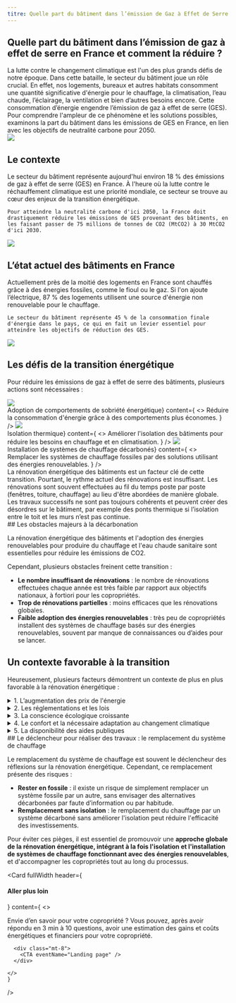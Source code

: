 ```yaml
---
titre: Quelle part du bâtiment dans l’émission de Gaz à Effet de Serre (GES) en France et comment la réduire ?
---
```



<div class="mt-16" />

## Quelle part du bâtiment dans l’émission de gaz à effet de serre en France et comment la réduire ?

<div className="grid grid-cols-[1fr_minmax(100px,_272px)] gap-8">
  <div>
    La lutte contre le changement climatique est l'un des plus grands défis de notre époque. Dans cette bataille, le secteur du bâtiment joue un rôle crucial. En effet, nos logements, bureaux et autres habitats consomment une quantité significative d'énergie pour le chauffage, la climatisation, l’eau chaude, l’éclairage, la ventilation et bien d’autres besoins encore. Cette consommation d’énergie engendre l’émission de gaz à effet de serre (GES). Pour comprendre l'ampleur de ce phénomène et les solutions possibles, examinons la part du bâtiment dans les émissions de GES en France, en lien avec les objectifs de neutralité carbone pour 2050.
  </div>

<img src="/landing/house-diagram.svg" className="max-w-[272px]"/>

</div>

<div class="mt-32" />

## Le contexte
<div className="grid grid-cols-[1fr_minmax(100px,_272px)] gap-8">
  <div>
    Le secteur du bâtiment représente aujourd'hui environ 18 % des émissions de gaz à effet de serre (GES) en France. À l'heure où la lutte contre le réchauffement climatique est une priorité mondiale, ce secteur se trouve au cœur des enjeux de la transition énergétique. 
    
    Pour atteindre la neutralité carbone d'ici 2050, la France doit drastiquement réduire les émissions de GES provenant des bâtiments, en les faisant passer de 75 millions de tonnes de CO2 (MtCO2) à 30 MtCO2 d'ici 2030.
  </div>

<img src="/landing/house-diagram.svg" className="max-w-[272px]"/>

</div>

## L’état actuel des bâtiments en France
<div className="grid grid-cols-[1fr_minmax(100px,_272px)] gap-8">
  <div>
    Actuellement près de la moitié des logements en France sont chauffés grâce à des énergies fossiles, comme le fioul ou le gaz. Si l'on ajoute l’électrique, 87 % des logements utilisent une source d'énergie non renouvelable pour le chauffage. 

    Le secteur du bâtiment représente 45 % de la consommation finale d'énergie dans le pays, ce qui en fait un levier essentiel pour atteindre les objectifs de réduction des GES.
  </div>

<img src="/landing/house-diagram.svg" className="max-w-[272px]"/>

</div>

## Les défis de la transition énergétique

Pour réduire les émissions de gaz à effet de serre des bâtiments, plusieurs actions sont nécessaires :

<div class="grid grid-cols-3 mt-2 gap-8">
    <Card
    header={<h4><img src="/landing/environment.svg" className="w-[80px] h-[80px]"/><br/>Adoption de comportements de sobriété énergétique</h4>}
    content={
      <>
      Réduire la consommation d'énergie grâce à des comportements plus économes.
      </>
    }
    />
    <Card
    header={<h4><img src="/landing/confort.svg" className="w-[80px] h-[80px]"/><br/>Isolation thermique</h4>}
    content={
      <>
      Améliorer l'isolation des bâtiments pour réduire les besoins en chauffage et en climatisation.
      </>
    }
    />
    <Card
    header={<h4><img src="/landing/house.svg" className="w-[80px] h-[80px]"/><br/>Installation de systèmes de chauffage décarbonés</h4>}
    content={
      <>
      Remplacer les systèmes de chauffage fossiles par des solutions utilisant des énergies renouvelables.
      </>
    }
    />
</div>

<div class="mt-32" />
<div>    
La rénovation énergétique des bâtiments est un facteur clé de cette transition. Pourtant, le rythme actuel des rénovations est insuffisant. Les rénovations sont souvent effectuées au fil du temps poste par poste (fenêtres, toiture, chauffage) au lieu d'être abordées de manière globale. Les travaux successifs ne sont pas toujours cohérents et peuvent créer des désordres sur le bâtiment, par exemple des ponts thermique si l’isolation entre le toit et les murs n’est pas continue.
</div>

<div class="mt-32" />
## Les obstacles majeurs à la décarbonation

La rénovation énergétique des bâtiments et l'adoption des énergies renouvelables pour produire du chauffage et l'eau chaude sanitaire sont essentielles pour réduire les émissions de CO2. 

Cependant, plusieurs obstacles freinent cette transition :

- **Le nombre insuffisant de rénovations** : le nombre de rénovations effectuées chaque année est très faible par rapport aux objectifs nationaux, à fortiori pour les copropriétés.
- **Trop de rénovations partielles** : moins efficaces que les rénovations globales.
- **Faible adoption des énergies renouvelables** : très peu de copropriétés installent des systèmes de chauffage basés sur des énergies renouvelables, souvent par manque de connaissances ou d’aides pour se lancer.

<div class="mt-32" />

## Un contexte favorable à la transition

Heureusement, plusieurs facteurs démontrent un contexte de plus en plus favorable à la rénovation énergétique :
<details>
  <summary>1. L’augmentation des prix de l'énergie</summary>

  La hausse des coûts des énergies fossiles incite à rechercher des alternatives plus économiques.

</details>

<details class="mt-4">
  <summary>2. Les réglementations et les lois</summary>

  Les réglementations de plus en plus strictes obligent les propriétaires à se conformer à des normes énergétiques élevées.
  
</details>

<details class="mt-4">
  <summary>3. La conscience écologique croissante</summary>

  Les préoccupations environnementales et le désir de contribuer à la lutte contre le changement climatique poussent de plus en plus de personnes à envisager des rénovations énergétiques.
  
</details>

<details class="mt-4">
  <summary>4. Le confort et la nécessaire adaptation au changement climatique </summary>

  Les températures extrêmes, notamment en été, rendent la rénovation énergétique attractive pour améliorer le confort thermique des logements.
</details>

<details class="mt-4">
  <summary>5. La disponibilité des aides publiques</summary>

  L’État soutient la rénovation énergétique à travers des aides financières (MaPrimeRénov’ et CEE par exemple) et des services publics d’accompagnement gratuits (France Rénov’).                                                    
</details>

<div class="mt-32" />
## Le déclencheur pour réaliser des travaux : le remplacement du système de chauffage

Le remplacement du système de chauffage est souvent le déclencheur des réflexions sur la rénovation énergétique. Cependant, ce remplacement présente des risques :

- **Rester en fossile** : il existe un risque de simplement remplacer un système fossile par un autre, sans envisager des alternatives décarbonées par faute d’information ou par habitude.
- **Remplacement sans isolation** : le remplacement du chauffage par un système décarboné sans améliorer l'isolation peut réduire l'efficacité des investissements.

Pour éviter ces pièges, il est essentiel de promouvoir une **approche globale de la rénovation énergétique, intégrant à la fois l'isolation et l'installation de systèmes de chauffage fonctionnant avec des énergies renouvelables**, et d'accompagner les copropriétés tout au long du processus.

<div class="mt-10" />

<Card
    fullWidth
    header={<h4>Aller plus loin</h4>}
    content={
      <>
        <p>
        Envie d’en savoir pour votre copropriété ? Vous pouvez, après avoir répondu en 3 min à 10 questions, avoir une estimation des gains et coûts énergétiques et financiers pour votre copropriété.
        </p>


      <div class="mt-8">
        <CTA eventName="Landing page" />
      </div>

    </>
    }
 />

